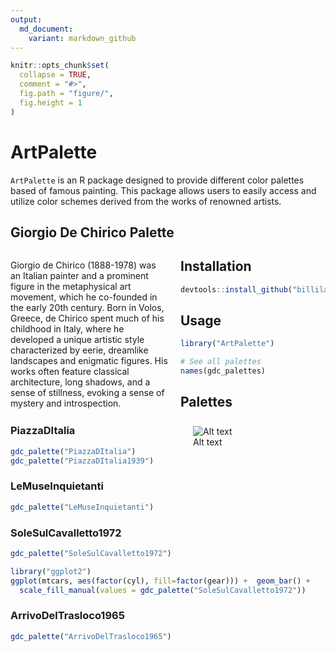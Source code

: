```yaml
---
output:
  md_document:
    variant: markdown_github
---
```


<!-- README.md is generated from README.Rmd. Please edit that file -->

```r
knitr::opts_chunk$set(
  collapse = TRUE,
  comment = "#>",
  fig.path = "figure/",
  fig.height = 1
)
```

# ArtPalette 

`ArtPalette` is an R package designed to provide different color palettes based of famous painting. This package allows users to easily access and utilize color schemes derived from the works of renowned artists. 

## Giorgio De Chirico Palette

<div style="float: left; width: 50%; padding-right: 20px;">
  Giorgio de Chirico (1888-1978) was an Italian painter and a prominent figure in the metaphysical art movement, which he co-founded in the early 20th century. Born in Volos, Greece, de Chirico spent much of his childhood in Italy, where he developed a unique artistic style characterized by eerie, dreamlike landscapes and enigmatic figures. His works often feature classical architecture, long shadows, and a sense of stillness, evoking a sense of mystery and introspection.
</div>
<div style="float: right; width: 50%;">
  ![Alt text](figure/giorgiodechirico.jpeg)
</div>


## Installation

``` r
devtools::install_github("billila/ArtPalette")
```

## Usage

```r
library("ArtPalette")

# See all palettes
names(gdc_palettes)
```

## Palettes

### PiazzaDItalia

```r
gdc_palette("PiazzaDItalia")
gdc_palette("PiazzaDItalia1939")
```

### LeMuseInquietanti

```r
gdc_palette("LeMuseInquietanti")
```

### SoleSulCavalletto1972

```r
gdc_palette("SoleSulCavalletto1972")
```

```r
library("ggplot2")
ggplot(mtcars, aes(factor(cyl), fill=factor(gear))) +  geom_bar() +
  scale_fill_manual(values = gdc_palette("SoleSulCavalletto1972"))
```

### ArrivoDelTrasloco1965

```r
gdc_palette("ArrivoDelTrasloco1965")
```

